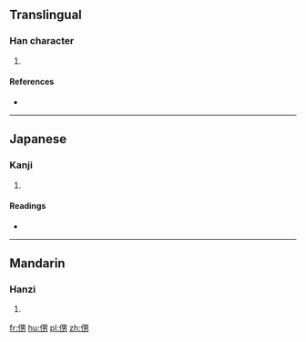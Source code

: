 ==Translingual==

===Han character===
{{Han char|rn=9|rad=人|as=07|sn=9|four=|canj=人田大尸 (OWKS)|ids=⿰[[亻]][[男]]}}

# {{defn|Han|sort=人07}}

====References====
* {{Han ref|kx=0103.280|dkj=00655|dj=0219.070|hdz=10162.020|uh=4FBD|ud=20413}}

----

==Japanese==

===Kanji===
{{ja-kanji|grade=|rs=人07}}

# {{defn|lang=ja|sort=人07}}

====Readings====
* {{ja-readings|on=[[だん]] (dan), [[なん]] (nan)|kun=[[おとこ]] (otoko)}}

----

==Mandarin==

===Hanzi===
{{cmn-hanzi|pin=[[nán]] ([[nan2]])|wg=nan<sup>2</sup>}}

# {{defn|lang=cmn|sort=人07}}

[[fr:侽]]
[[hu:侽]]
[[pl:侽]]
[[zh:侽]]
